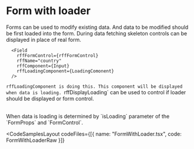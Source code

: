 
# Form with loader

Forms can be used to modify existing data.
And data to be modified should be first loaded into the form.
During data fetching skeleton controls can be displayed in place of real form.

```
  <Field
    rffFormControl={rffFormControl}
    rffName="country"
    rffComponent={Input}
    rffLoadingComponent={LoadingComonent}
  />
```

`rffLoadingComponent is doing this. This component will be displayed
when data is loading. `rffDisplayLoading` can be used to control
if loader should be displayed or form control.

<br />
When data is loading is determined by `isLoading` parameter of the `FormProps`
and `FormControl`.

<CodeSamplesLayout
  codeFiles={[{ name: "FormWithLoader.tsx", code: FormWithLoaderRaw }]}
>
  <FormWithLoader />
</CodeSamplesLayout>
